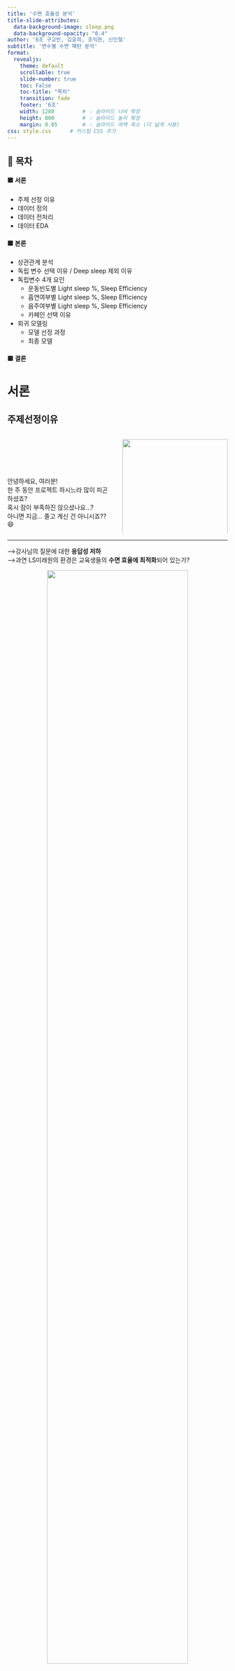 ```yaml
---
title: '수면 효율성 분석'
title-slide-attributes: 
  data-background-image: sleep.png
  data-background-opacity: "0.4"
author: '6조 구교빈, 김윤희, 조익현, 신인철'
subtitle: '변수별 수면 패턴 분석' 
format: 
  revealjs:
    theme: default
    scrollable: true
    slide-number: true
    toc: False
    toc-title: "목차"
    transition: fade
    footer: '6조'
    width: 1280         # 💡 슬라이드 너비 확장
    height: 800         # 💡 슬라이드 높이 확장
    margin: 0.05        # 💡 슬라이드 여백 축소 (더 넓게 사용)
css: style.css      # 커스텀 CSS 추가
---
```


## 📌 목차 {.scrollable}

#### 🟦 서론
- 주제 선정 이유  
- 데이터 정의  
- 데이터 전처리  
- 데이터 EDA   

#### 🟩 본론
- 상관관계 분석  
- 독립 변수 선택 이유 / Deep sleep 제외 이유
- 독립변수 4개 요인  
  - 운동빈도별 Light sleep %, Sleep Efficiency  
  - 흡연여부별 Light sleep %, Sleep Efficiency    
  - 음주여부별 Light sleep %, Sleep Efficiency  
  - 카페인 선택 이유 
- 회귀 모델링  
  - 모델 선정 과정  
  - 최종 모델  

#### 🟥 결론


# 서론

## 주제선정이유

:::{.columns}

::: {.column width="50%"}
<br><br><br><br>  
안녕하세요, 여러분!<br>
한 주 동안 프로젝트 하시느라 많이 피곤하셨죠?<br>
혹시 잠이 부족하진 않으셨나요...?<br>
아니면 지금... 졸고 계신 건 아니시죠?? 😄<br>
:::

::: {.column width="50%"}
![](students.png){width=100%}
:::

:::

---

 ⟶강사님의 질문에 대한 **응답성 저하**  
 ⟶과연 LS미래원의 환경은 교육생들의 **수면 효율에 최적화**되어 있는가?

<div style="text-align: center;">
  <img src="students_2.png" style="width: 80%;" />
</div>


---

## 데이터 정의

| 구분             | 요약 설명 |
|------------------|-----------|
| **REM Sleep**      | 학습과 기억을 돕고, 생생한 꿈이 나타나는 뇌 활성 수면 단계 |
| **Deep Sleep**     | 뇌 회복과 성장호르몬 분비가 일어나는 가장 깊은 수면 단계 |
| **Light Sleep**    | 수면의 절반 이상을 차지하며, 깊은 수면으로 넘어가기 위한 준비 단계 |
| **Sleep Efficiency** | 실제 수면 시간 ÷ 침대에 누운 시간으로 수면의 질을 평가하는 지표 |


| 변수명 (영문)             | 변수명 (한글)         | 데이터 타입 (영문) | 데이터 타입 (한글)     |
|---------------------------|------------------------|---------------------|-------------------------|
| ID                        | ID                     | int64               | 정수형                  |
| Age                       | 나이                   | int64               | 정수형                  |
| Gender                    | 성별                   | object              | 문자형 (범주형 포함)    |
| Bedtime                   | 취침 시간              | object              | 문자형 (범주형 포함)    |
| Wakeup time               | 기상 시간              | object              | 문자형 (범주형 포함)    |
| Sleep duration            | 수면 시간              | float64             | 실수형                  |
| Sleep efficiency          | 수면 효율              | float64             | 실수형                  |
| REM sleep percentage      | REM 수면 비율          | int64               | 정수형                  |
| Deep sleep percentage     | 깊은 수면 비율         | int64               | 정수형                  |
| Light sleep percentage    | 얕은 수면 비율         | int64               | 정수형                  |
| Awakenings                | 깬 횟수                | float64             | 실수형                  |
| Caffeine consumption      | 카페인 섭취량          | float64             | 실수형                  |
| Alcohol consumption       | 알코올 섭취량          | float64             | 실수형                  |
| Smoking status            | 흡연 여부              | object              | 문자형 (범주형 포함)    |
| Exercise frequency        | 운동 빈도              | float64             | 실수형   


## 데이터 전처리

```python
import pandas as pd
import seaborn as sns
import matplotlib.pyplot as plt
from matplotlib.colors import LinearSegmentedColormap
import statsmodels.api as sm
from statsmodels.formula.api import ols
from scipy.stats import shapiro
from statsmodels.stats.diagnostic import het_breuschpagan
from scipy.stats import kruskal
from scipy.stats import chi2_contingency
from sklearn.linear_model import LinearRegression
from mlxtend.feature_selection import SequentialFeatureSelector as SFS
df = pd.read_csv('Sleep_Efficiency.csv')
```

```python
#| echo: true


# 1. 'Awakenings'와 'Exercise frequency' 최빈값 계산
awakening_mode = df['Awakenings'].mode()[0]
exercise_mode = df['Exercise frequency'].mode()[0]
Alcohol_mode = df['Alcohol consumption'].mode()[0]
Caffeine_mode = df['Caffeine consumption'].mode()[0]

# 2. 해당 컬럼의 결측치 최빈값으로 대체
df['Awakenings'] = df['Awakenings'].fillna(awakening_mode)
df['Exercise frequency'] = df['Exercise frequency'].fillna(exercise_mode)
df['Alcohol consumption'] = df['Alcohol consumption'].fillna(Alcohol_mode)
df['Caffeine consumption'] = df['Caffeine consumption'].fillna(Caffeine_mode)

```


```python
import pandas as pd
import seaborn as sns
import matplotlib.pyplot as plt
from matplotlib.colors import LinearSegmentedColormap
import statsmodels.api as sm
from statsmodels.formula.api import ols
from scipy.stats import shapiro
from statsmodels.stats.diagnostic import het_breuschpagan
from scipy.stats import kruskal
from scipy.stats import chi2_contingency



df = pd.read_csv('Sleep_Efficiency.csv')

# 1. 'Awakenings'와 'Exercise frequency' 최빈값 계산
awakening_mode = df['Awakenings'].mode()[0]
exercise_mode = df['Exercise frequency'].mode()[0]

# 2. 해당 컬럼의 결측치 최빈값으로 대체
df['Awakenings'] = df['Awakenings'].fillna(awakening_mode)
df['Exercise frequency'] = df['Exercise frequency'].fillna(exercise_mode)

# 3. 나머지 결측치는 0으로 대체
df = df.fillna(0)

# 결측치 최종 확인
missing_summary = df.isnull().sum()

awakening_mode, exercise_mode, missing_summary

df['Bedtime'] = pd.to_datetime(df['Bedtime'], errors='coerce')


df['bed_halfhour'] = df['Bedtime'].dt.hour + (df['Bedtime'].dt.minute >= 30) * 0.5
df['bed_halfhour'].value_counts().sort_index()

df.head(5)

```



## EDA(데이터 현황)

### 운동 빈도와 잠의 관계

:::{.column width="50%"}

```python
Exer_frq = df['Exercise frequency'].unique()
Exer_frq.sort()
# print('운동빈도 수 : ', Exer_frq)
Ef_Lsp = df.groupby('Exercise frequency')['Light sleep percentage'].mean()
Ef_SE = df.groupby('Exercise frequency')['Sleep efficiency'].mean()

# 운동빈도에 따른 light sleep 그래프
norm_values = (Ef_Lsp .values - min(Ef_Lsp .values)) / (max(Ef_Lsp .values) - min(Ef_Lsp .values))
colors = [(0.56, 0.93, 0.56, alpha) for alpha in norm_values]
plt.figure(figsize=(5, 5))
plt.bar(Ef_Lsp .index, Ef_Lsp .values, color=colors, edgecolor='black')
plt.title('Light sleep by E.F')
plt.xlabel('Frequency')
plt.ylabel('Light sleep')
plt.ylim(10,35)
plt.show()
```

:::

:::{.column width="50%"}

```python
norm_values = (Ef_SE.values - min(Ef_SE.values)) / (max(Ef_SE.values) - min(Ef_SE.values))
colors = [(0.56, 0.93, 0.56, alpha) for alpha in norm_values]
plt.figure(figsize=(5, 5))
plt.bar(Ef_SE.index, Ef_SE.values, color=colors, edgecolor='black')
plt.title('Sleep Efficiency by E.F')
plt.xlabel('Frequency')
plt.ylabel('Sleep Efficiency')
plt.ylim(0.5,1)
plt.show()
```

:::

---

### 음주 여부와 잠의 관계 

:::{.column width="50%"}

```python

# 2. Alcohol Group 컬럼 생성 (0.0 vs Other)
def alcohol_binary_group(val):
    if val == 0.0:
        return '0.0'
    else:
        return 'Other'
df['Alcohol consumption'].unique()
df['Alcohol Binary Group'] = df['Alcohol consumption'].apply(alcohol_binary_group)
# 취한 사람과 안취한 사람간의 데이터 구분

non_drink = df[df['Alcohol Binary Group'] == '0.0' ]
drink =  df[df['Alcohol Binary Group'] == 'Other' ]

# 알콜 기준 light sleep percentage

# 2. Alcohol 그룹 나누기: 0.0 vs Other
def alcohol_binary_group(val):
    if val == 0.0:
        return '0.0'
    else:
        return 'Other'

df['Alcohol Binary Group'] = df['Alcohol consumption'].apply(alcohol_binary_group)

# 3. 그룹별 평균 Light sleep percentage 계산
light_sleep_means = df.groupby('Alcohol Binary Group')['Light sleep percentage'].mean()

# 4. 막대 그래프 그리기
plt.figure(figsize=(6, 5))
light_sleep_means.loc[['0.0', 'Other']].plot(
    kind='bar',
    color=['mediumaquamarine', 'indianred'],
    edgecolor='black'
)
plt.title("Average Light Sleep Percentage by Alcohol Group (0.0 vs Other)")
plt.xlabel("Alcohol Consumption Group")
plt.ylabel("Light Sleep Percentage")
plt.xticks(rotation=0)
plt.tight_layout()
plt.show()
```

:::

:::{.column width="50%"}


```python
# 4. 막대 그래프 시각화
# 3. 그룹별 Sleep efficiency 평균 계산
group_means = df.groupby('Alcohol Binary Group')['Sleep efficiency'].mean()
plt.figure(figsize=(6, 5))
group_means.loc[['0.0', 'Other']].plot(
    kind='bar',
    color=['royalblue', 'lightcoral'],
    edgecolor='black'
)
plt.title("Average Sleep Efficiency by Alcohol Group (0.0 vs Other)")
plt.xlabel("Alcohol Consumption Group")
plt.ylabel("Sleep Efficiency")
plt.ylim(0, 1)
plt.xticks(rotation=0)
plt.tight_layout()
plt.show()
```

:::


# 본론

## 상관관계 그래프

```python


# 수치형 변수만 선택
numeric_df = df.select_dtypes(include='number')
# 상관계수 행렬 계산
corr_matrix = numeric_df.corr()
# 수치형 변수만 선택
numeric_df = df.select_dtypes(include='number')
# 상관계수 행렬 계산
corr_matrix = numeric_df.corr()
# 히트맵 시각화
plt.figure(figsize=(10, 7))
sns.heatmap(corr_matrix, 
            annot=True,         # 셀 안에 숫자 표시
            fmt=".2f",          # 소수점 둘째자리까지
            cmap="coolwarm",    # 색상 맵
            square=True, 
            linewidths=0.5)
plt.title("Correlation matrix heatmap of numerical features")
plt.tight_layout()
plt.grid(False)
plt.show()
```

---


## 독립 변수 선택 이유 / Deep sleep 제외 이유


```python
X = df[[
    'Caffeine consumption',
    'Alcohol consumption',
    'Exercise frequency',
    'Awakenings',
    'REM sleep percentage',
    'Deep sleep percentage',
    'Light sleep percentage'
]]
y = df['Sleep efficiency']
# 상수항 추가
X_const = sm.add_constant(X)
# OLS 회귀 모델 적합
model = sm.OLS(y, X_const).fit()
# model.summary()

```


| 변수                   | 계수 (β)     | p-value   | 유의성 | 해석                             |
|------------------------|--------------|-----------|--------|----------------------------------|
| Caffeine consumption   | +0.000024    | 0.809     | ❌     | 영향 없음                        |
| Alcohol consumption    | -0.0056      | 0.005     | ✅     | 알코올 ↑ → 수면 효율 ↓          |
| Exercise frequency     | +0.0050      | 0.021     | ✅     | 운동 ↑ → 수면 효율 ↑            |
| Awakenings             | -0.0308      | <0.001    | ✅     | 자주 깰수록 수면 효율 ↓         |
| REM sleep %            | +0.0035      | <0.001    | ✅     | REM ↑ → 수면 효율 ↑             |
| Deep sleep %           | -0.0006      | 0.643     | ❌     | 영향 없음                        |
| Light sleep %          | -0.0068      | <0.001    | ✅     | Light ↑ → 수면 효율 ↓           |

![](abc.png){width=100%}

Light sleep을 선택한 이유(다중공산성): Deep sleep을 뺀이유는 개별 상관에서는 유의했지만
회귀에서는 다른 변수들과 겹치는 영향(공산성) 때문에 유의하지 않게 나올수 있음

---

## 독립변수 4개 요인

### 분석 대상 및 방법 순서

- 분석 대상 순서
    - 운동 빈도 Exercise frequency (0회 ~ 5회)
    - 흡연 여부 Smoker / Non_Smoker
    - 음주 여부 Other  / 0.0
    - 카페인 여부 

- 분석 방법 순서
    - 정규성 검정 그래프
    - 정규성 검정 수치
    - 유의성 검정


---

### 첫번째 : 운동빈도별 Light sleep %

- 정규성 검정 

```python
Ef_0 = df[df['Exercise frequency']== 0]
Ef_1 = df[df['Exercise frequency']== 1]
Ef_2 = df[df['Exercise frequency']== 2]
Ef_3 = df[df['Exercise frequency']== 3]
Ef_4 = df[df['Exercise frequency']== 4]
Ef_5 = df[df['Exercise frequency']== 5]


fig, axes = plt.subplots(2, 3, figsize=(15, 8))
axes = axes.flatten()
for i in range(6):
    sns.kdeplot(
        df[df['Exercise frequency'] == i]['Light sleep percentage'].dropna(),
        ax=axes[i],
        fill=True,
        color=sns.color_palette("tab10")[i],
    )
    axes[i].set_title(f"Exercise {i}")
    axes[i].set_xlim(0, 100)
    axes[i].grid(True, linestyle='--', alpha=0.3)
plt.tight_layout(rect=[0, 0, 1, 0.95])
plt.show()
```

```python
Ef_0_l = shapiro(Ef_0['Light sleep percentage'])
Ef_1_l = shapiro(Ef_1['Light sleep percentage'])
Ef_2_l = shapiro(Ef_2['Light sleep percentage'])
Ef_3_l = shapiro(Ef_3['Light sleep percentage'])
Ef_4_l = shapiro(Ef_4['Light sleep percentage'])
Ef_5_l = shapiro(Ef_5['Light sleep percentage'])

# print('운동 0번과 light sleep 정규성 검정', Ef_0_l.pvalue )
# print('운동 1번과 light sleep 정규성 검정', Ef_1_l.pvalue )
# print('운동 2번과 light sleep 정규성 검정', Ef_2_l.pvalue )
# print('운동 3번과 light sleep 정규성 검정', Ef_3_l.pvalue )
# print('운동 4번과 light sleep 정규성 검정', Ef_4_l.pvalue )
# print('운동 5번과 light sleep 정규성 검정', Ef_5_l.pvalue )
# print("모든값이 매우 작은값이다, 즉 귀무가설을 기각하고 정규분포를 따르지 않는다.")
```


| 검정 항목            | 귀무가설(H₀)                         | p-value    | 해석                 | 가정 만족 여부 |
|---------------------|------------------------------------|------------|----------------------|----------------|
| 운동 횟수 0번        | 이 변수는 정규분포를 따른다.            | 6.49e-12   | 정규분포를 따르지 않는다. | ❌            |
| 운동 횟수 1번        | 이 변수는 정규분포를 따른다.            | 3.79e-13   | 정규분포를 따르지 않는다. | ❌            |
| 운동 횟수 2번        | 이 변수는 정규분포를 따른다.            | 8.61e-10   | 정규분포를 따르지 않는다. | ❌            |
| 운동 횟수 3번        | 이 변수는 정규분포를 따른다.            | 5.54e-14   | 정규분포를 따르지 않는다. | ❌            |
| 운동 횟수 4번        | 이 변수는 정규분포를 따른다.            | 3.07e-09   | 정규분포를 따르지 않는다. | ❌            |
| 운동 횟수 5번        | 이 변수는 정규분포를 따른다.            | 2.15e-06   | 정규분포를 따르지 않는다. | ❌            |

---



- 유의성 검정


```python
result_k1 = kruskal(Ef_0['Light sleep percentage'], Ef_1['Light sleep percentage']
                 ,Ef_2['Light sleep percentage'],Ef_3['Light sleep percentage']
                 ,Ef_4['Light sleep percentage'],Ef_5['Light sleep percentage']) 
# print('운동횟수에 따른 Light sleep 유의성 검정 : ', result_k1.pvalue.round(5))
# print('pvalue 값이 0.0003로 작기때문에 그룹간 유의한 차이가 있다.')
```

- **Kruskal-Wallis H 검정 사용**
    - 크루스칼-왈리스 검정 P_value = 0.0003
    - P_value가 매우 작기 때문에 운동빈도별 Light sleep % 그룹간 데이터의 유의한 차이가 존재한다.

---

### 첫번째 : 운동빈도별 Sleep efficiency

- 정규성 검정


```python
## Sleep efficiency와 운동빈도 정규성 검정 그래프
fig, axes = plt.subplots(2, 3, figsize=(15, 8))
axes = axes.flatten()
for i in range(6):
    sns.kdeplot(
        df[df['Exercise frequency'] == i]['Light sleep percentage'].dropna(),
        ax=axes[i],
        fill=True,
        color=sns.color_palette("tab10")[i],
    )
    axes[i].set_title(f"Exercise {i}")
    axes[i].set_xlim(0, 70)
    axes[i].grid(True, linestyle='--', alpha=0.3)
plt.tight_layout(rect=[0, 0, 1, 0.95])
plt.show()

```

```python
Ef_0_e = shapiro(Ef_0['Sleep efficiency'])
Ef_1_e = shapiro(Ef_1['Sleep efficiency'])
Ef_2_e = shapiro(Ef_2['Sleep efficiency'])
Ef_3_e = shapiro(Ef_3['Sleep efficiency'])
Ef_4_e = shapiro(Ef_4['Sleep efficiency'])
Ef_5_e = shapiro(Ef_5['Sleep efficiency'])

# print('운동 0번과 수면 효율 정규성 검정', Ef_0_e.pvalue )
# print('운동 1번과 수면 효율 정규성 검정', Ef_1_e.pvalue )
# print('운동 2번과 수면 효율 정규성 검정', Ef_2_e.pvalue )
# print('운동 3번과 수면 효율 정규성 검정', Ef_3_e.pvalue )
# print('운동 4번과 수면 효율 정규성 검정', Ef_4_e.pvalue )
# print('운동 5번과 수면 효율 정규성 검정', Ef_5_e.pvalue )
# print("모든값이 매우 작은값이다, 즉 귀무가설을 기각하고 정규분포를 따르지 않는다.")
```


| 검정 항목            | 귀무가설(H₀)                         | p-value    | 해석                 | 가정 만족 여부 |
|---------------------|------------------------------------|------------|----------------------|----------------|
| 운동 횟수 0번        | 이 변수는 정규분포를 따른다.            | 0.0015     | 정규분포를 따르지 않는다. | ❌            |
| 운동 횟수 1번        | 이 변수는 정규분포를 따른다.            | 4.67e-05   | 정규분포를 따르지 않는다. | ❌            |
| 운동 횟수 2번        | 이 변수는 정규분포를 따른다.            | 4.51e-05   | 정규분포를 따르지 않는다. | ❌            |
| 운동 횟수 3번        | 이 변수는 정규분포를 따른다.            | 4.93e-08   | 정규분포를 따르지 않는다. | ❌            |
| 운동 횟수 4번        | 이 변수는 정규분포를 따른다.            | 3.82e-07   | 정규분포를 따르지 않는다. | ❌            |
| 운동 횟수 5번        | 이 변수는 정규분포를 따른다.            | 0.0001     | 정규분포를 따르지 않는다. | ❌            |


---



- 유의성 검정

```python
result_k2 = kruskal(Ef_0['Sleep efficiency'], Ef_1['Sleep efficiency']
                 ,Ef_2['Sleep efficiency'],Ef_3['Sleep efficiency']
                 ,Ef_4['Sleep efficiency'],Ef_5['Sleep efficiency']) 
# print('운동횟수에 따른 Light sleep 유의성 검정 : ', result_k2.pvalue)
# print('pvalue 값이 매우 작기 때문에 그룹간 유의한 차이가 있다.')
```

- **Kruskal-Wallis H 검정 사용**
    - 크루스칼-왈리스 검정 P_value = 5.757e-08
    - P_value가 매우 작기 때문에 운동빈도별 sleep efficiency 그룹간 데이터의 유의한 차이가 존재한다.

---

### 두번째 : 흡연 여부별 Light sleep % 


```python
smokers = df[df['Smoking status']=='Yes']
nonsmokers = df[df['Smoking status']=='No']

smokers["Sleep efficiency"].mean()
nonsmokers["Sleep efficiency"].mean()


# 흡연여부 및 Light sleep간 정규성 검정
smokers["Light sleep percentage"].mean()
nonsmokers["Light sleep percentage"].mean()
sns.kdeplot(smokers['Light sleep percentage'], label='Smoker', shade=True)
sns.kdeplot(nonsmokers['Light sleep percentage'], label='Non-smoker', shade=True)
plt.title("Smoker and Non_Smoker")
plt.legend()
plt.show()
# 그림으로 그려보면 정규분포를 따르지 않는것을 알 수 있다.
```


```python
from scipy.stats import shapiro
result1 = shapiro(smokers['Light sleep percentage'])
result2 = shapiro(nonsmokers['Light sleep percentage'])
# print('smoker pvalue : ', result1.pvalue)
# print('non_smoker pvalue : ', result2.pvalue)
# print('샤피로 윌크 검정 결과 귀무가설 기각 즉, 정규성을 따르지 않는다')

```

흡연자와 비흡연자 모두 정규성을 따르지 않는것을 알 수 있다.

```python
# 흡연 여부별 Light sleep의 유의성 검정
from scipy.stats import mannwhitneyu
result = mannwhitneyu(smokers['Light sleep percentage'], nonsmokers['Light sleep percentage'], alternative='two-sided')
# print('Light_pvalue : ', result.pvalue.round(5))
# print('만휘트니 검정결과 p_value 0.00138. 따라서 흡연자와 비흡연자간의 수면 효율 데이터에 유의한 차이가 존재한다.')
```

- **두번째 : 흡연 여부별 Light sleep % 정규성, 유의성 검정**
    - 흡연자 일 때    P_value = 7.889e-14
    - 비흡연자 일 때  P_value = 2.846e-23
    - 샤피로 윌크 검정 결과 둘다 귀무가설 기각, 즉 정규성을 따르지 않는다.<br>

    - 만 휘트니 P_value = 9.388e-09
    - P_value가 매우 작기 때문에 흡연자와 비흡연자간 데이터의 유의한 차이가 존재한다.


---

### 두번째 : 흡연 여부별 Sleep efficiency

```python
# 흡연여부 및 Sleep efficiency간 정규성 검정
sns.kdeplot(smokers['Sleep efficiency'], label='Smoker', shade=True)
sns.kdeplot(nonsmokers['Sleep efficiency'], label='Non-smoker', shade=True)
plt.title("Distribution of Sleep Efficiency by Smoking Status")
plt.xlabel("Sleep Efficiency")
plt.ylabel("Density")
plt.legend()
plt.show()
# 그림으로 그려보면 정규분포를 따르지 않는것을 알 수 있다.
```

```python
# 흡연 여부별 Sleep efficiency의 정규성 검정
from scipy.stats import shapiro
result1 = shapiro(smokers['Sleep efficiency'])
result2 = shapiro(nonsmokers['Sleep efficiency'])
# print('pvalue : ', result1.pvalue)
# print('pvalue : ', result2.pvalue)
# print('샤피로 윌크 검정 결과 귀무가설 기각 즉, 정규성을 따르지 않는다')
```


```python
# 흡연 여부별 Sleep efficiency의 유의성 검정
from scipy.stats import mannwhitneyu
result = mannwhitneyu(smokers['Sleep efficiency'], nonsmokers['Sleep efficiency'], alternative='two-sided')
# print("p-value:", result.pvalue)
# print('만휘트니 검정결과 p_value 매우작다. 따라서 흡연자와 비흡연자간의 수면 효율 데이터에 유의한 차이가 존재한다.')

```

- **흡연 여부별 Sleep efficiency 정규성, 유의성 검정 결과**
    - 흡연자 일 때    P_value = 1.008e-10
    - 비흡연자 일 때  P_value = 1.245e-09
    - 샤피로 윌크 검정 결과 둘다 귀무가설 기각, 즉 정규성을 따르지 않는다.<br>

    - 만 휘트니 P_value = 9.388e-09
    - P_value가 매우 작기 때문에 흡연자와 비흡연자간 데이터의 유의한 차이가 존재한다.

---

### 세번째 : 음주 여부별 Light sleep %

```python
# 2. Alcohol Group 컬럼 생성 (0.0 vs Other)
def alcohol_binary_group(val):
    if val == 0.0:
        return '0.0'
    else:
        return 'Other'
df['Alcohol consumption'].unique()
df['Alcohol Binary Group'] = df['Alcohol consumption'].apply(alcohol_binary_group)
# 취한 사람과 안취한 사람간의 데이터 구분

non_drink = df[df['Alcohol Binary Group'] == '0.0' ]
drink =  df[df['Alcohol Binary Group'] == 'Other' ]

# 알콜 기준 light sleep percentage

# 2. Alcohol 그룹 나누기: 0.0 vs Other
def alcohol_binary_group(val):
    if val == 0.0:
        return '0.0'
    else:
        return 'Other'

df['Alcohol Binary Group'] = df['Alcohol consumption'].apply(alcohol_binary_group)

# 3. 그룹별 평균 Light sleep percentage 계산
light_sleep_means = df.groupby('Alcohol Binary Group')['Light sleep percentage'].mean()

```

```python
# 알콜 기준 light sleep percentage 정규성 검증 
sns.kdeplot(drink['Light sleep percentage'], label='drink', shade=True)
sns.kdeplot(non_drink['Light sleep percentage'], label='non_drink', shade=True)
plt.title("Drink and Non_Drink")
plt.legend()
plt.show()
```

```python

# 알콜 여부 기준 Sleep_Efficiency 샤피로 검정
result1 = shapiro(drink['Light sleep percentage'])
result2 = shapiro(non_drink['Light sleep percentage'])
# print('pvalue : ', result1.pvalue)
# print('pvalue : ', result2.pvalue)
# print('샤피로 윌크 검정 결과 귀무가설 기각 즉, 정규성을 따르지 않는다')
```

```python

# 알콜 여부 기준 Sleep_Efficiency 유의성 검정
result = mannwhitneyu(drink['Light sleep percentage'], non_drink['Light sleep percentage'], alternative='two-sided')
# print("p-value:", result.pvalue)
# print('만휘트니 검정결과 p_value 매우작다. 따라서 흡연자와 비흡연자간의 수면 효율 데이터에 유의한 차이가 존재한다.')

```

- **음주 여부별 Light sleep % 정규성, 유의성 검정 결과**
    - 음주 했을 때    P_value = 1.432e-15
    - 음주 안 했을 때 P_value = 9.132e-23
    - 샤피로 윌크 검정 결과 둘다 귀무가설 기각, 즉 정규성을 따르지 않는다.<br>

    - 만 휘트니 P_value = 7.948e-11
    - P_value가 매우 작기 때문에 흡연자와 비흡연자간 데이터의 유의한 차이가 존재한다.

---

### 세번째 : 음주 여부별 Sleep efficiency

```python

# 알콜 여부 기준 Sleep_Efficiency 정규성 검증 
sns.kdeplot(drink['Sleep efficiency'], label='drink', shade=True)
sns.kdeplot(non_drink['Sleep efficiency'], label='non_drink', shade=True)
plt.title("Drink and Non_Drink")
plt.legend()
plt.show()
```

```python

# 알콜 여부 기준 Sleep_Efficiency 샤피로 검정
result1 = shapiro(drink['Sleep efficiency'])
result2 = shapiro(non_drink['Sleep efficiency'])
# print('pvalue : ', result1.pvalue)
# print('pvalue : ', result2.pvalue)
# print('샤피로 윌크 검정 결과 귀무가설 기각 즉, 정규성을 따르지 않는다')
```

```python

# 알콜 여부 기준 Sleep_Efficiency 유의성 검정
result = mannwhitneyu(drink['Sleep efficiency'], non_drink['Sleep efficiency'], alternative='two-sided')
# print("p-value:", result.pvalue)
# print('만휘트니 검정결과 p_value 매우작다. 따라서 흡연자와 비흡연자간의 수면 효율 데이터에 유의한 차이가 존재한다.')
```

- **음주 여부별 Sleep efficiency 정규성, 유의성 검정 결과**
    - 음주 했을 때    P_value = 1.522e-07
    - 음주 안 했을 때 P_value = 1.626e-12
    - 샤피로 윌크 검정 결과 둘다 귀무가설 기각, 즉 정규성을 따르지 않는다.<br>

    - 만 휘트니 P_value = 8.686e-16
    - P_value가 매우 작기 때문에 흡연자와 비흡연자간 데이터의 유의한 차이가 존재한다.

---

### 네번째 : 카페인 여부별 카이제곱 검정

```python

## 카페인 변수 넣었던 이유
# 파생 변수 생성 (카이제곱용 이진화)
df['High_Caffeine'] = (df['Caffeine consumption'] > 3).astype(int)      # 3단위 초과 → 고카페인
df['Short_Sleep'] = (df['Sleep duration'] < 6).astype(int)              # 6시간 미만 → 짧은 수면
df['High_Alcohol'] = (df['Alcohol consumption'] > 3).astype(int)        # 3단위 초과 → 고알콜
df['Low_Efficiency'] = (df['Sleep efficiency'] < 0.85).astype(int)      # 85% 미만 → 수면 효율 낮음
df['High_Exercise'] = (df["Exercise frequency"] > 2 ).astype(int)       # 3번 이상 -> 많은 운동량
df['Low_light_sleep'] = (df['Light sleep percentage'] < 25).astype(int)

# 카이제곱 검정할 변수쌍 정의
pairs = [
    ('High_Caffeine', 'Short_Sleep'),
    ('High_Caffeine', 'High_Alcohol'),
    ('High_Caffeine', 'Low_Efficiency'),
    ('High_Caffeine', 'High_Exercise'),
    ('High_Caffeine', 'Low_light_sleep')
]

# 카이제곱 검정 실행
results = []

for var1, var2 in pairs:
    table = pd.crosstab(df[var1], df[var2])
    stat, p, dof, expected = chi2_contingency(table)
    results.append({
        "Variable 1": var1,
        "Variable 2": var2,
        "p-value": round(p, 5)
    })

# 결과 보기
results_df = pd.DataFrame(results)
# print(results_df)
```


| 변수 1         | 변수 2           | p-value | 유의성 | 해석 요약                     |
|----------------|------------------|---------|--------|-------------------------------|
| High_Caffeine  | Short_Sleep      | 1.00000 | ❌     | 관계 없음                    |
| High_Caffeine  | High_Alcohol     | 0.03796 | ✅     | 고카페인과 고알콜은 관련 있음 |
| High_Caffeine  | Low_Efficiency   | 0.30201 | ❌     | 유의미한 관계 아님            |
| High_Caffeine  | High_Exercise    | 0.00000 | ✅     | 카페인 많을수록 운동도 많음    |
| High_Caffeine  | Low_light_sleep  | 0.74428 | ❌     | 관계 없음                    |


- **카페인 여부별 카이제곱 검정 결과**  
    Short_Sleep, Low_Efficiency, Low_light_sleep은 귀무가설 채택 즉,
    카페인과 세변수는 독립적이다.

    반대로 High_Alcohol, High_Excercise는 귀무가설 기각 즉,
    카페인과 두변수는 서로 연관이 있다.

---

## 모델 검정

- **모델 선정 과정**

    - **step 1. 카페인 포함한 모델링**  
    정규성, 등분산성, QQplot을 통해 설명력을 가지는 모델인지 판단.

    - **step 2. aic-score를 통해 만든 최적 모델링**  
    정규성, 등분산성, QQplot을 통해 설명력을 가지는 모델인지 판단.

    - **step 3. 카페인을 포함한 모델 vs 카페인을 미포함한 모델 (최종 모델)**  
    → `anova`를 통해 두 모델을 비교하여 `최종 모델 선정`

---

- **step 1. 카페인 포함한 모델링** 
    - 독립변수 : 'Light sleep percentage', 'Smoking status' ,'Alcohol consumption','Awakenings', 'Exercise frequency', `'Caffeine consumption'`
    - 종속변수 : 'Sleep efficiency'
    - `Breusch-Pagan` 은 가장 직관적이고 널리 사용되는 등분산성 검증으로, `잔차가 특정 변수에 의해 달라지는지` 확인하는데 유리함.
    -> 해당 통계량이 `유의미하게 크면 이분산성 존재`라고 판단.

---

- **<모델링 결과>**
    - 모델 주요 결과 요약표

| 항목             | 값            | 해석 요약 |
|------------------|----------------|------------|
| **R-squared**    | 0.802          | 설명력 80.2% |
| **Adj. R-squared** | 0.800        | 변수 수 반영 설명력 |
| **F-statistic**  | 361.3        | 모델 전체 유의 |
| **Prob(F-statistic)** | 2.57e-154 | p < 0.001 → 유의 |
| **AIC**          | -1247          | 모델 비교용 (낮을수록 좋음) |
| **BIC**          | -1222          | 모델 비교용 (낮을수록 좋음) |



    - 주요 변수 계수 (p < 0.05)

| 변수                   | 계수 (coef) | p-value | 해석 요약 |
|------------------------|-------------|---------|-----------|
| Light sleep %          | -0.0056     | 0.000   | 수면효율 감소 (음영향) |
| Alcohol consumption    | -0.0075     | 0.000   | 음주 → 효율 저하 |
| Awakenings             | -0.0337     | 0.000   | 자주 깨면 ↓ |
| Exercise frequency     | +0.0043     | 0.037   | 운동 ↑ → 효율 ↑ |
| Yes                    | -0.0444     | 0.000   | 흡연 O → 효율 ↓|
| ~~Caffeine consumption~~ | 0.00007     | 0.493   | ❌ 유의하지 않음 |


---

- <모델링 검증 결과>
    - Q-Q Plot에서 극단값이 정규선에서 벗어나며 정규성 가정이 일부 위배됨
    - 잔차와 예측값 간 패턴에서 이분산성과 선형성 위반이 동시에 확인됨
    - 따라서 이 회귀모형은 잔차 가정을 충족하지 못하며 보정이 필요함

| 검정 항목            | 귀무가설(H₀)                      | p-value    | 해석                 | 가정 만족 여부 |
|---------------------|----------------------------------|------------|----------------------|----------------|
| Shapiro-Wilk Test   | 잔차는 정규분포를 따른다         | 0.00028    | 정규성 위반 (기각)   | ❌            |
| Breusch-Pagan Test  | 오차항은 등분산성을 가진다       | 0.0416    | 이분산성 존재 (기각) | ❌            |

    
```python
#| echo: False

# 원래 수치형 변수들
num_vars = ['Light sleep percentage', 'Alcohol consumption','Awakenings', 'Exercise frequency', 'Caffeine consumption']

# 범주형 변수 → 더미로 변환
smoking_dummy = pd.get_dummies(df['Smoking status'], drop_first=True)

# 최종 X 구성 (수치형 + 더미 합치기)
X = pd.concat([df[num_vars], smoking_dummy], axis=1)
X = X.astype(float)
X = X.dropna()
y = df['Sleep efficiency']
X_const = sm.add_constant(X)

# 회귀 모델 적합
model = sm.OLS(y, X_const).fit()

# 모델 결과 출력
# print(model.summary())

# 정규성 검정 (Shapiro-Wilk)
shapiro_stat, shapiro_p = shapiro(model.resid)
# print(f"\nShapiro-Wilk Test (잔차 정규성 검정):\nStatistic = {shapiro_stat:.4f}, p-value = {shapiro_p:.5f}")

# 등분산성 검정 (Breusch-Pagan)
# 변수로 다양할때 등분산성 검정은 Breusch-Pegan 사용
bp_test = het_breuschpagan(model.resid, X_const)
bp_p = bp_test[1]
# print(f"\nBreusch-Pagan Test (잔차 등분산성 검정):\np-value = {bp_p:.5f}")

```

::: {.columns}

:::{.column width="50%"}

```python
#| echo: false
#| fig-align: center
#| fig-width: 5
#| fig-height: 4

# Q-Q Plot 그리기
plt.figure(figsize=(5, 5))
sm.qqplot(model.resid, line='45', fit=True)
_=plt.title("Q-Q Plot of Residuals (Based on Scatter Pattern)")
plt.grid(True)
plt.tight_layout()
plt.show()

# 잔차분산성 검증
plt.scatter(model.fittedvalues, model.resid)
plt.axhline(0, color='red')
_=plt.title("Fitted vs Residuals")
```

:::

:::

---

- **step 2. aic-score를 통해 만든 최적 모델링**
    - 독립변수 : 'Light sleep percentage', 'Smoking status','Alcohol consumption','Awakenings', 'Exercise frequency'
    - 종속변수 : 'Sleep efficiency'
    - `aic-score` 를 통해 최적의 변수를 찾아 해당 변수로 모델 진행
    -`Breusch-Pagan` 을 통해 이분산성 확인 진행 

- <모델링 결과>
    - 모델 주요 결과 요약표

| 항목                 | 값           | 해석 요약                       |
|----------------------|--------------|----------------------------------|
| **R-squared**        | 0.802        | 설명력 80.2%                     |
| **Adj. R-squared**   | 0.800        | 변수 수 반영한 설명력           |
| **F-statistic**      | 361.3        | 모델 전체 유의                  |
| **Prob(F-statistic)**| 2.57e-154    | **p < 0.001**, 매우 유의함      |
| **AIC**              | -1247        | 모델 비교용 지표 (낮을수록 좋음) |
| **BIC**              | -1222        | 모델 비교용 지표 (낮을수록 좋음) |

    - 주요 변수 계수 (p < 0.05)

| 변수                   | 계수 (coef) | p-value | 해석 요약                    |
|------------------------|-------------|---------|------------------------------|
| Light sleep %          | -0.0056     | 0.000   | 수면효율 감소에 유의한 영향 |
| Alcohol consumption    | -0.0075     | 0.000   | 음주 → 효율 저하             |
| Awakenings             | -0.0337     | 0.000   | 자주 깰수록 효율 하락        |
| Exercise frequency     | +0.0043     | 0.037   | 운동 ↑ → 수면효율 증가       |
| Yes     | -0.0444     | 0.000   | 흡연 O → 수면효율 저하       |


---

- <모델링 검증 결과>
    - 잔차가 정규분포를 따르지 않음
    - 하지만 회귀계수 자체가 나쁜 건 아님 예측력 자체에는 큰 영향 없음
    - 등분산성에서는 잔차의 분산성이 일정하지 않음 -> 이분산성 존재
    - 테스트 데이터가 없으므로 rsquared_adj를 확인한 결과 나쁘지 않은 설명력을 가짐.

| 검정 항목            | 귀무가설(H₀)                      | p-value    | 해석                   |
|----------------------|----------------------------------|------------|------------------------|
| Shapiro-Wilk Test    | 잔차는 정규분포를 따른다         | 0.00033    | ❌ 정규성 위반 (기각)   |
| Breusch-Pagan Test   | 오차항은 등분산성을 가진다       | 0.03395    | ❌ 이분산성 존재 (기각) |


```python
#| echo: False
#| fig-width: 5
#| fig-height: 4
#| fig-align: center
# 원래 수치형 변수들
num_vars = ['Light sleep percentage', 'Alcohol consumption','Awakenings', 'Exercise frequency', 'Caffeine consumption']

# 범주형 변수 → 더미로 변환
smoking_dummy = pd.get_dummies(df['Smoking status'], drop_first=True)

# 최종 X 구성 (수치형 + 더미 합치기)
X = pd.concat([df[num_vars], smoking_dummy], axis=1)
X = X.astype(float)
X = X.dropna()
y = df['Sleep efficiency']
names = X.columns.tolist()

# AIC 계산 함수 (오류 없는 버전)
def aic_score(estimator, X_subset_np, y_np): 
    X_const = sm.add_constant(X_subset_np)
    model = sm.OLS(y_np, X_const).fit()
    return -model.aic  # AIC가 낮을수록 좋으므로 음수 반환

# 모델 정의
lr = LinearRegression()

# SFS (AIC 기준 forward selection)
sfs = SFS(estimator=lr,
          k_features=(1, len(X.columns)),
          forward=True,
          floating=False,
          scoring=aic_score,
          cv=0,
          verbose=1)

# 피팅
sfs.fit(X.values, y.values)

# 선택된 변수 추출
selected_indices = list(sfs.k_feature_idx_)
selected_features = [names[i] for i in selected_indices]
print("최종 선택된 변수:", selected_features)

# 최종 모델 학습 (statsmodels OLS)
X_selected = sm.add_constant(X[selected_features])
final_model = sm.OLS(y, X_selected).fit()

# 결과 출력
# print(final_model.summary())# 원래 수치형 변수들


### 최종모델 검증하는 방법
# 1. 정규성 (Shapiro-Wilk)
shapiro_stat, shapiro_p = shapiro(final_model.resid)

# 2. 등분산성 (Breusch-Pagan)
bp_test = het_breuschpagan(final_model.resid, X_selected)
bp_p = bp_test[1]

# 3. Q-Q Plot
# plt.figure(figsize=(5, 4))  # QMD에서도 작동함!
# sm.qqplot(final_model.resid, line='45', fit=True)
# plt.title("Q-Q Plot of Residuals")
# plt.tight_layout()
# plt.show()

### (해석)
# 잔차는 대체로 정규성을 만족하지만, 극단값 구간에서는 일부 왜곡이 나타난다.
# 이는 회귀계수의 정확도에 큰 영향을 주지는 않으나,
# 정밀한 신뢰구간 해석이나 극단값에 민감한 분석에서는 주의가 필요하다



# # 4. 테스트 데이터 없으므로 rsquared_adj 확인인
# print(final_model.rsquared_adj)

# # 4. 결과 출력
# print("선택된 변수:", selected_features)
# print(f"Shapiro-Wilk p-value (정규성): {shapiro_p:.5f}")
# print(f"Breusch-Pagan p-value (등분산성): {bp_p:.5f}")
# print("회귀 요약:")
# print(final_model.summary())



# - 이 모델은 이분산성이 존재해서 통계적 해석(p값, t검정)은 신뢰하기 어려움.왜냐하면 수면 효율성, rem, deep, light sleep은 매우 서로 연관성이 높기 때문!
#     - 예측 성능이 괜찮다면 예측용으로는 여전히 활용 가능함.
#     - 군집분석, 주성분 분석, kluster 등을 통해 모델을 반영하거나 혹은 데이터 변환이 필요해보임

```



::: {.columns}

:::{.column width="50%"}

```python
#| echo: false
#| fig-align: center
#| fig-width: 5
#| fig-height: 4

# Q-Q Plot 그리기

sm.qqplot(final_model.resid, line='45', fit=True)
plt.title("Q-Q Plot of Residuals")
plt.grid(True)
plt.tight_layout()
plt.show()


# 잔차분산성 검증
plt.scatter(final_model.fittedvalues, final_model.resid)
plt.axhline(0, color='red')
plt.title("Fitted vs Residuals")
```

:::

:::


---

- **step 3. 카페인을 포함한 모델 vs 카페인을 미포함한 모델 (최적 모델)** 

    - 추가된 변수는 기존 모델 대비 수면 효율 예측에 통계적으로 유의한 기여를 하지 않았으며,두 모델 간 차이는 F(1, 446) = 0.28, p = 0.5964로 나타남
    - `카페인을 미포함한 모델`이 충분한 설명력을 유지함을 의미함.


| 모델 | df | SSR       | Δdf | ΔSSR     | F      | p-value |
|------|----|-----------|-----|----------|--------|---------|
| M1   | 446 | 1.633088   | –   | –        | –      | –       |
| M2   | 445 | 1.632058   | 1   | 0.0010   | 0.2808  | 0.596438   |



# 결론

## 수면효율 향상을 위해 어떻게 해야할까?

- 🏃‍♂️ **운동**: 규칙적인 운동은 수면의 질을 향상시킬 수 있음

<br>

- 🍷 **음주**: 음주는 일시적인 졸림을 유도하지만, 깊은 수면을 방해함

<br>

- 🚬 **흡연**: 니코틴은 자극제로 작용하여 수면을 방해함

<br>

- ☕ **카페인**: 유의미한 상관이 없다

## LS미래원은 수면효율을 위해 무엇을 해야 하며 우리는 무엇을 해야 하는가?

- 🏫 **LS미래원**: 커리큘럼에 체육활동 추가

<br>

- 👩‍🎓 **교육생**: 흡연 자제, 규칙적인 운동


## 통계적 한계

:::{.columns}

::: {.column width="50%"}
<br><br>
![](12.png){width=100%}

<br><br>

![](34.png){width=100%}

:::

::: {.column width="50%"}

1. 📉 **다중공선성(Multicollinearity)**  
   - `Light sleep`과 `Sleep efficiency`가 서로 강하게 연관되어 있음  
   - 독립 변수들 간의 상관이 높아 회귀 모형이 **불안정**해질 수 있음

<br>

2. 📊 **비정규 분포 + 이분포 구조**  
   - 독립 변수들이 **정규성을 따르지 않음**  
   - 밀도 분포에서 **두 개의 봉우리(이봉성)**가 관찰됨  
   - 이는 **데이터 내부에 하위 집단이 존재**할 가능성을 시사하며  
     👉 **이분화 분석** 또는 **군집 분석**이 더 적절할 수 있음

:::
:::